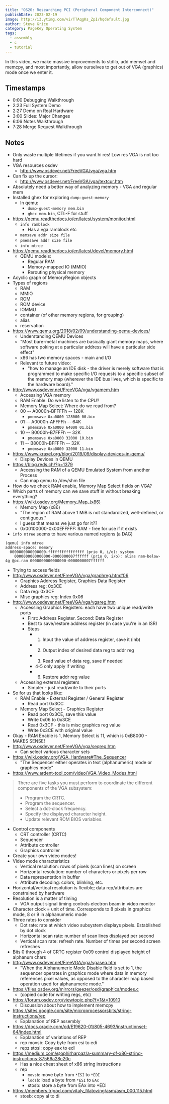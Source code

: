 ```yaml
---
title: "OS20: Researching PCI (Peripheral Component Interconnect)"
publishDate: 2023-02-19
image: http://i3.ytimg.com/vi/TTAqgKs_ZpI/hqdefault.jpg
author: Steve Grice
category: PageKey Operating System
tags:
  - assembly
  - c
  - tutorial
---
```


In this video, we make massive improvements to stdlib, add memset and memcpy, and most importantly, allow ourselves to get out of VGA (graphics) mode once we enter it.


<BlogYoutubeVideo videoId="TTAqgKs_ZpI" />

## Timestamps
- 0:00 Debugging Walkthrough
- 2:23 Full System Demo
- 2:27 Demo on Real Hardware
- 3:00 Slides: Major Changes
- 6:06 Notes Walkthrough
- 7:28 Merge Request Walkthrough

## Notes
- Only waste multiple lifetimes if you want hi res! Low res VGA is not too hard  
- VGA resources osdev  
	- http://www.osdever.net/FreeVGA/vga/vga.htm
- Can fix up the cursor:  
	- http://www.osdever.net/FreeVGA/vga/textcur.htm
- Absolutely need a better way of analyzing memory - VGA and regular mem
- Installed ghex for exploring `dump-guest-memory`
	- In qemu: 
		- `dump-guest-memory mem.bin`
		- `ghex mem.bin`, CTL-F for stuff
- https://qemu.readthedocs.io/en/latest/system/monitor.html
	- `info ramblock`
		- Has a vga ramblock etc
	- `memsave addr size file`
	- `pmemsave addr size file`
	- `info mtree`
- https://qemu.readthedocs.io/en/latest/devel/memory.html
	- QEMU models:
		- Regular RAM
		- Memory-mapped IO (MMIO)
		- Rerouting physical memory
- Acyclic graph of MemoryRegion objects
- Types of regions
	- RAM
	- MMIO
	- ROM
	- ROM device
	- IOMMU
	- container (of other memory regions, for grouping)
	- alias
	- reservation
- https://www.qemu.org/2018/02/09/understanding-qemu-devices/
	- Understanding QEMU Devices
	- "Most bare-metal machines are basically giant memory maps, where software poking at a particular address will have a particular side effect"
	- x86 has two memory spaces - main and I/O
	- Relevant to future video:
		- "how to manage an IDE disk - the driver is merely software that is programmed to make specific I/O requests to a specific subset of the memory map (wherever the IDE bus lives, which is specific to the hardware board)."
- http://www.osdever.net/FreeVGA/vga/vgamem.htm
	- Accessing VGA memory
	- RAM Enable: Do we listen to the CPU?
	- Memory Map Select: Where do we read from?
	- 00 -- A0000h-BFFFFh -- 128K
		- `pmemsave 0xa0000 128000 00.bin`
	- 01 -- A0000h-AFFFFh -- 64K
		- `pmemsave 0xa0000 64000 01.bin`
	- 10 -- B0000h-B7FFFh -- 32K
		- `pmemsave 0xa0000 32000 10.bin`
	- 11 -- B8000h-BFFFFh -- 32K
		- `pmemsave 0xa0000 32000 11.bin`
- https://www.kraxel.org/blog/2019/09/display-devices-in-qemu/
	- Display Devices in QEMU
- https://blog.reds.ch/?p=1379
	- Accessing the RAM of a QEMU Emulated System from another Process
	- Can map qemu to /dev/shm file
- How do we check RAM enable, Memory Map Select fields on VGA?
- Which parts of memory can we save stuff in without breaking everything?
- https://wiki.osdev.org/Memory_Map_(x86)
	- Memory Map (x86)
	- "The region of RAM above 1 MiB is not standardized, well-defined, or contiguous."
	- I guess that means we just go for it??
	- 0x00100000-0x00EFFFFF: RAM - free for use if it exists
- `info mtree` seems to have various named regions (a DAG)
```
(qemu) info mtree
address-space: memory
  0000000000000000-ffffffffffffffff (prio 0, i/o): system
    0000000000000000-0000000007ffffff (prio 0, i/o): alias ram-below-4g @pc.ram 0000000000000000-0000000007ffffff
```
- Trying to access fields
- http://www.osdever.net/FreeVGA/vga/graphreg.htm#06
	- Graphics Address Register, Graphics Data Register
	- Address reg: 0x3CE
	- Data reg: 0x3CF
	- Misc graphics reg: Index 0x06
- http://www.osdever.net/FreeVGA/vga/vgareg.htm
	- Accessing Graphics Registers: each have two unique read/write ports
		- First: Address Register. Second: Data Register
		- Best to save/restore address register (in case you're in an ISR)
		- Steps
			- 1. Input the value of address register, save it (inb)
			- 2. Output index of desired data reg to addr reg
			- 3. Read value of data reg, save if needed
			- 4-5 only apply if writing
			- 6. Restore addr reg value
	- Accessing external registers
		- Simpler - just read/write to their ports
- So for us that looks like:
	- RAM Enable - External Register / General Register
		- Read port 0x3CC
	- Memory Map Select - Graphics Register
		- Read port 0x3CE, save this value
		- Write 0x06 to 0x3CE
		- Read 0x3CF - this is misc graphics reg value
		- Write 0x3CE with original value
- Okay - RAM Enable is 1, Memory Select is 11, which is 0xB8000 - MAKES SENSE!
- http://www.osdever.net/FreeVGA/vga/seqreg.htm
	- Can select various character sets
- https://wiki.osdev.org/VGA_Hardware#The_Sequencer
	- "The Sequencer either operates in text (alphanumeric) mode or graphics mode"
- https://www.ardent-tool.com/video/VGA_Video_Modes.html
> There are five tasks you must perform to coordinate the different components of the VGA subsystem:
> - Program the CRTC.
> - Program the sequencer.
> - Select a dot-clock frequency.
> - Specify the displayed character height.
> - Update relevant ROM BIOS variables.
-  Control components
	- CRT controller (CRTC)
	- Sequencer
	- Attribute controller
	- Graphics controller
- Create your own video modes!
- Video mode characteristics
	- Vertical resolution: rows of pixels (scan lines) on screen
	- Horizontal resolution: number of characters or pixels per row
	- Data representation in buffer
	- Attribute decoding: colors, blinking, etc.
- Horizontal/vertical resolution is flexible; data rep/attributes are constrained by hardware
- Resolution is a matter of timing
	- VGA output signal timing controls electron beam in video monitor
- Character clock = unit of time. Corresponds to 8 pixels in graphics mode, 8 or 9 in alphanumeric mode
- Three rates to consider
	- Dot rate: rate at which video subsystem displays pixels. Established by dot clock
	- Horizontal scan rate: number of scan lines displayed per second
	- Vertical scan rate: refresh rate. Number of times per second screen refreshes
- Bits 0 through 4 of CRTC register 0x09 control displayed height of alphanum chars
- http://www.osdever.net/FreeVGA/vga/vgaseq.htm
	- "When the Alphanumeric Mode Disable field is set to 1, the sequencer operates in graphics mode where data in memory references pixel values, as opposed to the character map based operation used for alphanumeric mode."
- https://files.osdev.org/mirrors/geezer/osd/graphics/modes.c
	- (copied code for writing regs, etc)
- https://forum.osdev.org/viewtopic.php?f=1&t=10910
	- Discussion about how to implement memcpy
- https://sites.google.com/site/microprocessorsbits/string-instructions/rep
	- Explanation of REP assembly
- https://docs.oracle.com/cd/E19620-01/805-4693/instructionset-64/index.html
	- Explanation of variations of REP
	- rep movsb: Copy byte from esi to edi
	- repz stosl: copy eax to edl
- https://medium.com/@ophirharpaz/a-summary-of-x86-string-instructions-87566a28c20c
	- Has a nice cheat sheet of x86 string instructions
	- rep
		- `movsb`: move byte from `*ESI` to `*EDI`
		- `lodsb`: load a byte from `*ESI` to `EAx`
		- stosb: store a byte from EAx into \*EDI
- https://members.tripod.com/vitaly_filatov/ng/asm/asm_000.115.html
	- stosb: copy al to di
